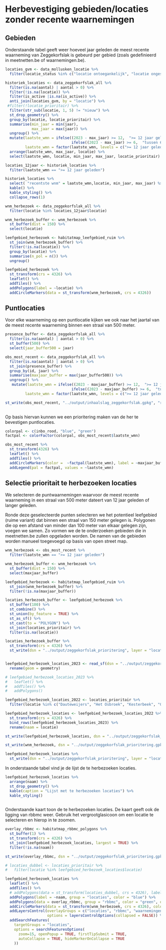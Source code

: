 # Herbevestiging gebieden/locaties zonder recente waarnemingen

## Gebieden

Onderstaande tabel geeft weer hoeveel jaar geleden de meest recente waarneming van Zeggekorfslak is gebeurd per gebied (zoals gedefinieerd in meetnetten.be of waarnemingen.be).

```r

locaties_gvm <- data_mollusken_locatie %>%
  filter(locatie_status %in% c("locatie ontoegankelijk", "locatie ongeschikt"))

historiek_locaties <- data_zeggekorfslak_all %>%
  filter(is.na(aantal) | aantal > 0) %>%
  filter(!is.na(locatie)) %>%
  filter(is_active |is.na(is_active)) %>%
  anti_join(locaties_gvm, by = "locatie") %>%
 #filter(!locatie_prioritair) %>%
  filter(str_sub(locatie, 1, 5) != "nieuw") %>%
  st_drop_geometry() %>%
  group_by(locatie, locatie_prioritair) %>%
  summarise(min_jaar = min(jaar),
            max_jaar = max(jaar)) %>%
  ungroup() %>%
  mutate(laatste_wmn = ifelse((2023 - max_jaar) >= 12,  ">= 12 jaar geleden",
                              ifelse((2023 - max_jaar) >= 6,  "tussen 6 en 12 jaar geleden", "< 6 jaar geleden")),
         laatste_wmn = factor(laatste_wmn, levels = c(">= 12 jaar geleden", "tussen 6 en 12 jaar geleden", "< 6 jaar geleden"))) %>%
  arrange(laatste_wmn, max_jaar, locatie) %>%
  select(laatste_wmn, locatie, min_jaar, max_jaar, locatie_prioritair)

locaties_12jaar <- historiek_locaties %>%
  filter(laatste_wmn == ">= 12 jaar geleden")

historiek_locaties %>%
  select( "recentste wnm" = laatste_wmn,locatie, min_jaar, max_jaar) %>%
  kable() %>%
  kable_styling() %>%
  collapse_rows(1)


```

```r
wnm_herbezoek <- data_zeggekorfslak_all %>%
  filter(locatie %in% locaties_12jaar$locatie) 

wnm_herbezoek_buffer <- wnm_herbezoek %>%
  st_buffer(dist = 150) %>%
  select(locatie)

leefgebied_herbezoek <- habitatmap_leefgebied_ruim %>%
  st_join(wnm_herbezoek_buffer) %>%
  filter(!is.na(locatie)) %>%
  group_by(locatie) %>%
  summarise(n_pol = n()) %>%
  ungroup()

```

```r
leefgebied_herbezoek %>%
  st_transform(crs = 4326) %>%
  leaflet() %>%
  addTiles() %>%
  addPolygons(label = ~locatie) %>%
  addCircleMarkers(data = st_transform(wnm_herbezoek, crs = 4326))
```



## Puntlocaties

Voor elke waarneming op een puntlocatie kijken we ook naar het jaartal van de meest recente waarneming binnen een straal van 500 meter.

```r

presence_buffer <- data_zeggekorfslak_all %>%
  filter(is.na(aantal) | aantal > 0) %>%
  st_buffer(500) %>%
  select(jaar_buffer500 = jaar)

obs_most_recent <- data_zeggekorfslak_all %>%
  filter(is.na(aantal) | aantal > 0) %>%
  st_join(presence_buffer) %>%
  group_by(id, jaar) %>%
  summarise(maxjaar_buffer = max(jaar_buffer500)) %>%
  ungroup() %>%
   mutate(laatste_wmn = ifelse((2023 - maxjaar_buffer) >= 12,  ">= 12 jaar geleden",
                              ifelse((2023 - maxjaar_buffer) >= 6,  "tussen 6 en 12 jaar geleden", "< 6 jaar geleden")),
         laatste_wmn = factor(laatste_wmn, levels = c(">= 12 jaar geleden", "tussen 6 en 12 jaar geleden", "< 6 jaar geleden")))

st_write(obs_most_recent, "../output/inhaalslag_zeggekorfslak.gpkg", "recentste_waarnemingen", driver = "gpkg")
  
```

Op basis hiervan kunnen we een prioritering maken van de her te bevestigen puntlocaties.

```r

colorpal <- c(inbo_rood, "blue", "green")
factpal <- colorFactor(colorpal, obs_most_recent$laatste_wmn)

obs_most_recent %>%
  st_transform(4326) %>%
  leaflet() %>%
  addTiles() %>%
  addCircleMarkers(color =  ~factpal(laatste_wmn), label = ~maxjaar_buffer) %>%
  addLegend(pal = factpal, values = ~laatste_wmn)
```




## Selectie prioritait te herbezoeken locaties

We selecteren de puntwaarnemingen waarvoor de meest recente waarneming in een straal van 500 meter dateert van 12 jaar geleden of langer geleden. 

Ronde deze geselecteerde punten selecteren we het potentieel leefgebied (ruime variant) dat binnen een straal van 150 meter gelegen is.
Polygonen die op een afstand van minder dan 100 meter van elkaar gelegen zijn, voegen we samen.
Zo vormen we de te onderzoeken gebieden die in meetnetten.be zullen opgeladen worden.
De namen van de gebieden worden manueel toegevoegd op basis van open street map.


```r
wnm_herbezoek <- obs_most_recent %>%
  filter(laatste_wmn == ">= 12 jaar geleden") 

wnm_herbezoek_buffer <- wnm_herbezoek %>%
  st_buffer(dist = 150) %>%
  select(maxjaar_buffer)

leefgebied_herbezoek <- habitatmap_leefgebied_ruim %>%
  st_join(wnm_herbezoek_buffer) %>%
  filter(!is.na(maxjaar_buffer))

locaties_herbezoek_buffer <- leefgebied_herbezoek %>%
  st_buffer(100) %>%
  st_combine() %>%
  st_union(by_feature = TRUE) %>%
  st_as_sf() %>%
  st_cast(to = "POLYGON") %>%
  st_join(locaties_prioritair) %>%
  filter(is.na(locatie))

locaties_herbezoek_buffer %>%
  st_transform(crs = 4326) %>%
  st_write(dsn = "../output/zeggekorfslak_prioritering", layer = "locaties_herbezoek_temp2", append = TRUE, driver = "ESRI Shapefile")


leefgebied_herbezoek_locaties_2023 <- read_sf(dsn = "../output/zeggekorfslak_prioritering", layer = "locaties_herbezoek_temp2") %>%
  rename(geom = geometry)

# leefgebied_herbezoek_locaties_2023 %>%
#   leaflet() %>%
#   addTiles() %>%
#   addPolygons()

leefgebied_herbezoek_locaties_2022 <- locaties_prioritair %>%
  filter(locatie %in% c("Dauteweijers", "Het Osbroek", "Kesterbeek", "Okegem - Fonteinstraat", "Okegem - Okegemsebaan", "Tombeek - Oost", "Vloerzegem"))

leefgebied_herbezoek_locaties <- leefgebied_herbezoek_locaties_2022 %>%
  st_transform(crs = 4326) %>%
  bind_rows(leefgebied_herbezoek_locaties_2023) %>%
  rename(naam = locatie)

st_write(leefgebied_herbezoek_locaties, dsn = "../output/zeggekorfslak_prioritering.gpkg", layer = "locaties_herbezoek", delete_layer = TRUE)

st_write(wnm_herbezoek, dsn = "../output/zeggekorfslak_prioritering.gpkg", layer = "wnm_herbezoek", append = TRUE)

leefgebied_herbezoek_locaties %>%
  st_write(dsn = "../output/zeggekorfslak_prioritering", layer = "locaties_herbezoek_zeggekorfslak", delete_layer = TRUE, driver = "ESRI Shapefile")

```
In onderstaande tabel vind je de lijst de te herbezoeken locaties.

```r
leefgebied_herbezoek_locaties %>%
  arrange(naam) %>%
  st_drop_geometry() %>% 
  kable(caption = "Lijst met te herbezoeken locaties") %>%
  kable_styling()
  
```


Onderstaande kaart toon de te herbezoeken locaties. De kaart geeft ook de ligging van rbbmc weer. Gebruik het vergrootglasicoon om een locatie te selecteren en hierop in te zoomen.

```r

overlay_rbbmc <- habitatmap_rbbmc_polygons %>%
  st_buffer(1) %>%
  st_transform(crs = 4326) %>%
  st_join(leefgebied_herbezoek_locaties, largest = TRUE) %>%
  filter(!is.na(naam))

st_write(overlay_rbbmc, dsn = "../output/zeggekorfslak_prioritering.gpkg", layer = "overlay_rbbmc_herbezoek", append = TRUE)

# locaties_dubbel <- locaties_prioritair %>%
#   filter(locatie %in% leefgebied_herbezoek_locaties$locatie)

leefgebied_herbezoek_locaties %>%
  leaflet() %>%
  addTiles() %>%
  # addPolygons(data = st_transform(locaties_dubbel, crs = 4326), label = ~locatie,  color = "orange") %>%
  addPolygons(label = ~naam, group = "locaties", color = "blue") %>%
  addPolygons(data = overlay_rbbmc, group = "rbbmc", color = "green", opacity = 0, fillOpacity = 1) %>%
  addCircleMarkers(data = st_transform(wnm_herbezoek, crs = 4326), color = "grey", label = ~jaar, group = "waarnemingen") %>%
  addLayersControl(overlayGroups = c("locaties", "rbbmc", "waarnemingen"),
                   options = layersControlOptions(collapsed = FALSE)) %>%
  addSearchFeatures(
    targetGroups = "locaties",
    options = searchFeaturesOptions(
      zoom=15, openPopup = TRUE, firstTipSubmit = TRUE,
      autoCollapse = TRUE, hideMarkerOnCollapse = TRUE
    ))
```





